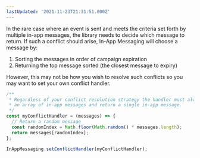```yaml
---
lastUpdated: '2021-11-23T21:31:51.000Z'
---
```

In the rare case where an event is sent and meets the criteria set forth by multiple in-app messages, the library needs to decide which message to return. If such a conflict should arise, In-App Messaging will choose a message by:

1. Sorting the messages in order of campaign expiration
2. Returning the top message sorted (the closest message to expiry)

However, this may not be how you wish to resolve such conflicts so you may want to set your own conflict handler.

```js
/**
 * Regardless of your conflict resolution strategy the handler must always accept
 * an array of in-app messages and return a single in-app message.
 */
const myConflictHandler = (messages) => {
  // Return a random message
  const randomIndex = Math.floor(Math.random() * messages.length);
  return messages[randomIndex];
};

InAppMessaging.setConflictHandler(myConflictHandler);
```

